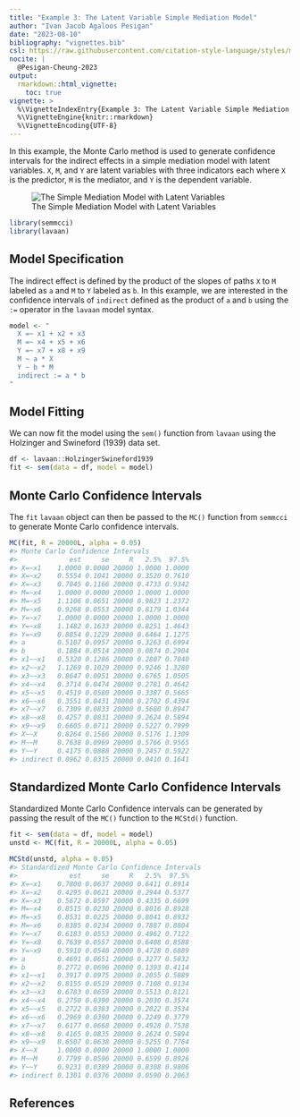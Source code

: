 ```yaml
---
title: "Example 3: The Latent Variable Simple Mediation Model"
author: "Ivan Jacob Agaloos Pesigan"
date: "2023-08-10"
bibliography: "vignettes.bib"
csl: https://raw.githubusercontent.com/citation-style-language/styles/master/apa.csl
nocite: |
  @Pesigan-Cheung-2023
output:
  rmarkdown::html_vignette:
    toc: true
vignette: >
  %\VignetteIndexEntry{Example 3: The Latent Variable Simple Mediation Model}
  %\VignetteEngine{knitr::rmarkdown}
  %\VignetteEncoding{UTF-8}
---
```


<!-- vignettes/example-3-latent.Rmd is generated from .setup/vignettes/example-3-latent.Rmd.orig. Please edit that file -->





In this example,
the Monte Carlo method is used to generate confidence intervals
for the indirect effects in a simple mediation model with latent variables.
`X`, `M`, and `Y` are latent variables with three indicators each
where `X` is the predictor, `M` is the mediator,
and `Y` is the dependent variable.

![The Simple Mediation Model with Latent Variables](https://raw.githubusercontent.com/jeksterslab/semmcci/main/.setup/latex/figures/png/latent.png)


```r
library(semmcci)
library(lavaan)
```

## Model Specification

The indirect effect is defined by the product of the slopes
of paths `X` to `M` labeled as `a` and `M` to `Y` labeled as `b`.
In this example, we are interested in the confidence intervals of `indirect`
defined as the product of `a` and `b` using the `:=` operator
in the `lavaan` model syntax.


```r
model <- "
  X =~ x1 + x2 + x3
  M =~ x4 + x5 + x6
  Y =~ x7 + x8 + x9
  M ~ a * X
  Y ~ b * M
  indirect := a * b
"
```

## Model Fitting

We can now fit the model using the `sem()` function from `lavaan` using the Holzinger and Swineford (1939) data set.


```r
df <- lavaan::HolzingerSwineford1939
fit <- sem(data = df, model = model)
```

## Monte Carlo Confidence Intervals

The `fit` `lavaan` object can then be passed to the `MC()` function from `semmcci`
to generate Monte Carlo confidence intervals.


```r
MC(fit, R = 20000L, alpha = 0.05)
#> Monte Carlo Confidence Intervals
#>             est     se     R   2.5%  97.5%
#> X=~x1    1.0000 0.0000 20000 1.0000 1.0000
#> X=~x2    0.5554 0.1041 20000 0.3520 0.7610
#> X=~x3    0.7045 0.1166 20000 0.4733 0.9342
#> M=~x4    1.0000 0.0000 20000 1.0000 1.0000
#> M=~x5    1.1106 0.0651 20000 0.9823 1.2372
#> M=~x6    0.9268 0.0553 20000 0.8179 1.0344
#> Y=~x7    1.0000 0.0000 20000 1.0000 1.0000
#> Y=~x8    1.1482 0.1633 20000 0.8251 1.4643
#> Y=~x9    0.8854 0.1229 20000 0.6464 1.1275
#> a        0.5107 0.0957 20000 0.3263 0.6994
#> b        0.1884 0.0514 20000 0.0874 0.2904
#> x1~~x1   0.5320 0.1286 20000 0.2807 0.7840
#> x2~~x2   1.1269 0.1029 20000 0.9246 1.3280
#> x3~~x3   0.8647 0.0951 20000 0.6765 1.0505
#> x4~~x4   0.3714 0.0474 20000 0.2781 0.4642
#> x5~~x5   0.4519 0.0580 20000 0.3387 0.5665
#> x6~~x6   0.3551 0.0431 20000 0.2702 0.4394
#> x7~~x7   0.7309 0.0833 20000 0.5680 0.8947
#> x8~~x8   0.4257 0.0831 20000 0.2624 0.5894
#> x9~~x9   0.6605 0.0711 20000 0.5227 0.7999
#> X~~X     0.8264 0.1566 20000 0.5176 1.1309
#> M~~M     0.7638 0.0969 20000 0.5766 0.9565
#> Y~~Y     0.4175 0.0888 20000 0.2457 0.5922
#> indirect 0.0962 0.0315 20000 0.0410 0.1641
```

## Standardized Monte Carlo Confidence Intervals

Standardized Monte Carlo Confidence intervals can be generated by passing the result of the `MC()` function to the `MCStd()` function.


```r
fit <- sem(data = df, model = model)
unstd <- MC(fit, R = 20000L, alpha = 0.05)
```


```r
MCStd(unstd, alpha = 0.05)
#> Standardized Monte Carlo Confidence Intervals
#>             est     se     R   2.5%  97.5%
#> X=~x1    0.7800 0.0637 20000 0.6411 0.8914
#> X=~x2    0.4295 0.0621 20000 0.2944 0.5377
#> X=~x3    0.5672 0.0597 20000 0.4335 0.6699
#> M=~x4    0.8515 0.0230 20000 0.8016 0.8928
#> M=~x5    0.8531 0.0225 20000 0.8041 0.8932
#> M=~x6    0.8385 0.0234 20000 0.7887 0.8804
#> Y=~x7    0.6183 0.0553 20000 0.4962 0.7122
#> Y=~x8    0.7639 0.0557 20000 0.6408 0.8588
#> Y=~x9    0.5910 0.0548 20000 0.4728 0.6889
#> a        0.4691 0.0651 20000 0.3277 0.5832
#> b        0.2772 0.0696 20000 0.1393 0.4114
#> x1~~x1   0.3917 0.0975 20000 0.2055 0.5889
#> x2~~x2   0.8155 0.0519 20000 0.7108 0.9134
#> x3~~x3   0.6783 0.0659 20000 0.5513 0.8121
#> x4~~x4   0.2750 0.0390 20000 0.2030 0.3574
#> x5~~x5   0.2722 0.0383 20000 0.2022 0.3534
#> x6~~x6   0.2969 0.0390 20000 0.2249 0.3779
#> x7~~x7   0.6177 0.0668 20000 0.4928 0.7538
#> x8~~x8   0.4165 0.0835 20000 0.2624 0.5894
#> x9~~x9   0.6507 0.0638 20000 0.5255 0.7764
#> X~~X     1.0000 0.0000 20000 1.0000 1.0000
#> M~~M     0.7799 0.0596 20000 0.6599 0.8926
#> Y~~Y     0.9231 0.0389 20000 0.8308 0.9806
#> indirect 0.1301 0.0376 20000 0.0590 0.2063
```

## References
